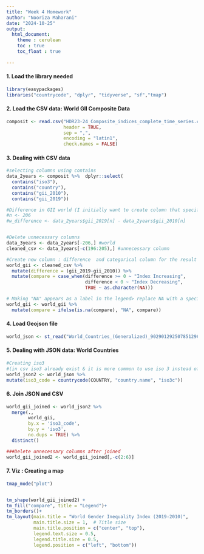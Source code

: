```yaml
---
title: "Week 4 Homework"
author: "Nooriza Maharani"
date: "2024-10-25"
output:
  html_document: 
    theme : cerulean
    toc : true
    toc_float : true
  
---
```


#### 1. Load the library needed
```r

library(easypackages)
libraries("countrycode", "dplyr", "tidyverse", "sf","tmap")
```


#### 2. Load the CSV data: World GII Composite Data
```r

composit <- read.csv("HDR23-24_Composite_indices_complete_time_series.csv",
                     header = TRUE,
                     sep = ",",
                     encoding = "latin1",
                     check.names = FALSE)

```

#### 3. Dealing with CSV data
```r

#selecting columns using contains
data_2years <- composit %>%  dplyr::select(
  contains("iso3"),
  contains("country"),
  contains("gii_2010"),
  contains("gii_2019"))

#Difference in GII world (I initially want to create column that specify which country above/below world)
#n <- 206
#w_difference <- data_2years$gii_2019[n] - data_2years$gii_2010[n]


#Delete unnecessary columns 
data_3years <- data_2years[-206,] #world
cleaned_csv <- data_3years[-c(196:205),] #unnecessary column

#Create new column : difference  and categorical column for the result
world_gii <- cleaned_csv %>%
  mutate(difference = (gii_2019-gii_2010)) %>%
  mutate(compare = case_when(difference >= 0 ~ "Index Increasing",
                             difference < 0 ~ "Index Decreasing",
                             TRUE ~ as.character(NA)))

# Making "NA" appears as a label in the legend> replace NA with a specific string:
world_gii <- world_gii %>%
  mutate(compare = ifelse(is.na(compare), "NA", compare))
```

#### 4. Load Geojson file
```r

world_json <- st_read("World_Countries_(Generalized)_9029012925078512962.geojson")

```

#### 5. Dealing with JSON data: World Countries
```r

#Creating iso3
#(in csv iso3 already exist & it is more common to use iso 3 instead of iso 2)
world_json2 <- world_json %>%
mutate(iso3_code = countrycode(COUNTRY, "country.name", "iso3c"))

```

#### 6. Join JSON and CSV
```r
world_gii_joined <- world_json2 %>% 
  merge(.,
        world_gii,
        by.x = 'iso3_code',
        by.y = 'iso3',
        no.dups = TRUE) %>%
  distinct()

###Delete unnecessary columns after joined 
world_gii_joined2 <- world_gii_joined[,-c(2:6)]
```


#### 7. Viz : Creating a map
```r

tmap_mode("plot")


tm_shape(world_gii_joined2) + 
tm_fill("compare", title = "Legend")+
tm_borders()+
tm_layout(main.title = "World Gender Inequality Index (2019-2010)",
          main.title.size = 1,  # Title size
          main.title.position = c("center", "top"),
          legend.text.size = 0.5,
          legend.title.size = 0.5,
          legend.position = c("left", "bottom"))
```
